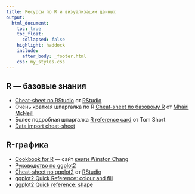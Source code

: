 ```yaml
---
title: Ресурсы по R и визуализации данных
output:
  html_document:
    toc: true
    toc_float:
      collapsed: false
    highlight: haddock
    include:
      after_body: _footer.html
    css: my_styles.css
---
```


## R --- базовые знания

- [Cheat-sheet по RStudio](https://raw.githubusercontent.com/rstudio/cheatsheets/main/rstudio-ide.pdf) от [RStudio](https://www.rstudio.com)
- Очень краткая шпаргалка по R [Cheat-sheet по базовому R](http://github.com/rstudio/cheatsheets/blob/main/base-r.pdf) от [Mhairi McNeill](http://mhairihmcneill.com/)
- Более подробная шпаргалка [R reference card](https://cran.r-project.org/doc/contrib/Short-refcard.pdf) от Tom Short
- [Data import cheat-sheet](https://raw.githubusercontent.com/rstudio/cheatsheets/main/data-import.pdf)


## R-графика

- [Cookbook for R](http://www.cookbook-r.com/) --- сайт [книги Winston Chang](http://www.amazon.com/gp/product/0596809158/ref=as_li_tf_tl?ie=UTF8&camp=1789&creative=9325&creativeASIN=0596809158&linkCode=as2&tag=cooforr09-20)
- [Руководство по ggplot2](http://ggplot2.tidyverse.org/reference/)
- [Cheat-sheet по ggplot2](https://raw.githubusercontent.com/rstudio/cheatsheets/main/data-visualization.pdf)
 от [RStudio](https://www.rstudio.com)
- [ggplot2 Quick Reference: colour and fill](http://sape.inf.usi.ch/quick-reference/ggplot2/colour)
- [ggplot2 Quick reference: shape](http://sape.inf.usi.ch/quick-reference/ggplot2/shape)

